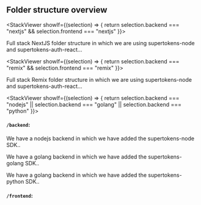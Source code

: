 
## Folder structure overview

<StackViewer showIf={(selection) => {
    return selection.backend === "nextjs" && selection.frontend === "nextjs"
    }}>

Full stack NextJS folder structure in which we are using supertokens-node and supertokens-auth-react...

</StackViewer>

<StackViewer showIf={(selection) => {
    return selection.backend === "remix" && selection.frontend === "remix"
    }}>

Full stack Remix folder structure in which we are using supertokens-node and supertokens-auth-react...

</StackViewer>

<StackViewer showIf={(selection) => {
    return selection.backend === "nodejs" || selection.backend === "golang" || selection.backend === "python"
    }}>

#### `/backend`:

<BackendView backend="nodejs">

We have a nodejs backend in which we have added the supertokens-node SDK..

</BackendView>

<BackendView backend="golang">

We have a golang backend in which we have added the supertokens-golang SDK..

</BackendView>

<BackendView backend="python">

We have a golang backend in which we have added the supertokens-python SDK..

</BackendView>

#### `/frontend`:

<Frontend />

</StackViewer>